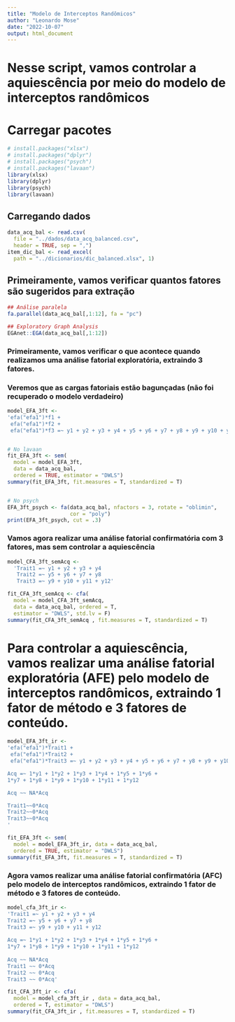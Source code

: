 ---
title: "Modelo de Interceptos Randômicos"
author: "Leonardo Mose"
date: "2022-10-07"
output: html_document
---

# Nesse script, vamos controlar a aquiescência por meio do modelo de **interceptos randômicos**


# Carregar pacotes
```{r}
# install.packages("xlsx")
# install.packages("dplyr")
# install.packages("psych")
# install.packages("lavaan")
library(xlsx)
library(dplyr)
library(psych)
library(lavaan)
```


## Carregando dados
```{r}
data_acq_bal <- read.csv(
  file = "../dados/data_acq_balanced.csv",
  header = TRUE, sep = ",")
item_dic_bal <- read_excel(
  path = "../dicionarios/dic_balanced.xlsx", 1)
```


## Primeiramente, vamos verificar quantos fatores são sugeridos para extração
```{r}
## Análise paralela
fa.parallel(data_acq_bal[,1:12], fa = "pc")

## Exploratory Graph Analysis
EGAnet::EGA(data_acq_bal[,1:12])
```


### Primeiramente, vamos verificar o que acontece quando realizamos uma análise fatorial exploratória, extraindo 3 fatores.
### Veremos que as cargas fatoriais estão bagunçadas (não foi recuperado o modelo verdadeiro)
```{r}
model_EFA_3ft <-
'efa("efa1")*f1 + 
 efa("efa1")*f2 +
 efa("efa1")*f3 =~ y1 + y2 + y3 + y4 + y5 + y6 + y7 + y8 + y9 + y10 + y11 + y12'


# No lavaan
fit_EFA_3ft <- sem(
  model = model_EFA_3ft, 
  data = data_acq_bal, 
  ordered = TRUE, estimator = "DWLS")
summary(fit_EFA_3ft, fit.measures = T, standardized = T)


# No psych
EFA_3ft_psych <- fa(data_acq_bal, nfactors = 3, rotate = "oblimin",
                    cor = "poly")
print(EFA_3ft_psych, cut = .3)
```


### Vamos agora realizar uma análise fatorial confirmatória com 3 fatores, mas sem controlar a aquiescência
```{r}
model_CFA_3ft_semAcq <- 
  'Trait1 =~ y1 + y2 + y3 + y4 
   Trait2 =~ y5 + y6 + y7 + y8
   Trait3 =~ y9 + y10 + y11 + y12'

fit_CFA_3ft_semAcq <- cfa(
  model = model_CFA_3ft_semAcq,
  data = data_acq_bal, ordered = T,
  estimator = "DWLS", std.lv = F)
summary(fit_CFA_3ft_semAcq , fit.measures = T, standardized = T)
```


# Para controlar a aquiescência, vamos realizar uma **análise fatorial exploratória (AFE)** pelo modelo de interceptos randômicos, extraindo 1 fator de método e 3 fatores de conteúdo.
```{r}
model_EFA_3ft_ir <-
'efa("efa1")*Trait1 + 
 efa("efa1")*Trait2 +
 efa("efa1")*Trait3 =~ y1 + y2 + y3 + y4 + y5 + y6 + y7 + y8 + y9 + y10 + y11 + y12

Acq =~ 1*y1 + 1*y2 + 1*y3 + 1*y4 + 1*y5 + 1*y6 + 
1*y7 + 1*y8 + 1*y9 + 1*y10 + 1*y11 + 1*y12

Acq ~~ NA*Acq

Trait1~~0*Acq
Trait2~~0*Acq
Trait3~~0*Acq
'

fit_EFA_3ft <- sem(
  model = model_EFA_3ft_ir, data = data_acq_bal, 
  ordered = TRUE, estimator = "DWLS")
summary(fit_EFA_3ft, fit.measures = T, standardized = T)
```


### Agora vamos realizar uma **análise fatorial confirmatória (AFC)** pelo modelo de interceptos randômicos, extraindo 1 fator de método e 3 fatores de conteúdo.
```{r}
model_cfa_3ft_ir <- 
'Trait1 =~ y1 + y2 + y3 + y4 
Trait2 =~ y5 + y6 + y7 + y8
Trait3 =~ y9 + y10 + y11 + y12 
   
Acq =~ 1*y1 + 1*y2 + 1*y3 + 1*y4 + 1*y5 + 1*y6 + 
1*y7 + 1*y8 + 1*y9 + 1*y10 + 1*y11 + 1*y12
   
Acq ~~ NA*Acq   
Trait1 ~~ 0*Acq
Trait2 ~~ 0*Acq
Trait3 ~~ 0*Acq'

fit_CFA_3ft_ir <- cfa(
  model = model_cfa_3ft_ir , data = data_acq_bal, 
  ordered = T, estimator = "DWLS")
summary(fit_CFA_3ft_ir , fit.measures = T, standardized = T)
```
